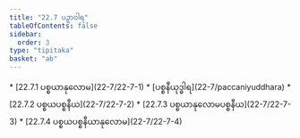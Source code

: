 ```yaml
---
title: "22.7 ပဉှာဝါရ"
tableOfContents: false
sidebar:
  order: 3
type: "tipitaka"
basket: "ab"
---
```



<DynamicBreadcrumb />



<TableOfContents>
* [22.7.1 ပစ္စယာနုလောမ](22-7/22-7-1)
* [ပစ္စနီယုဒ္ဓါရ](22-7/paccaniyuddhara)
* [22.7.2 ပစ္စယပစ္စနီယ](22-7/22-7-2)
* [22.7.3 ပစ္စယာနုလောမပစ္စနီယ](22-7/22-7-3)
* [22.7.4 ပစ္စယပစ္စနီယာနုလောမ](22-7/22-7-4)
</TableOfContents>